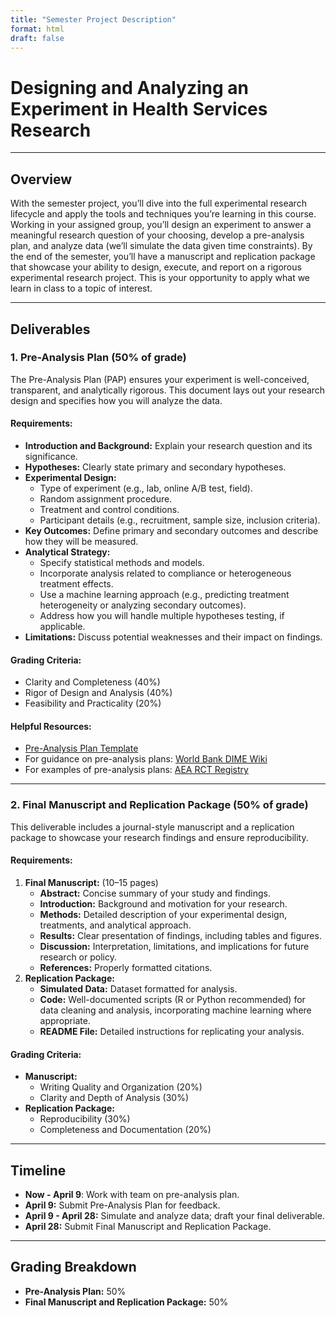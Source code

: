 ```yaml
---
title: "Semester Project Description"
format: html
draft: false
---
```


# **Designing and Analyzing an Experiment in Health Services Research**

------------------------------------------------------------------------

## Overview

With the semester project, you'll dive into the full experimental research lifecycle and apply the tools and techniques you’re learning in this course. Working in your assigned group, you’ll design an experiment to answer a meaningful research question of your choosing, develop a pre-analysis plan, and analyze data (we'll simulate the data given time constraints). By the end of the semester, you’ll have a manuscript and replication package that showcase your ability to design, execute, and report on a rigorous experimental research project. This is your opportunity to apply what we learn in class to a topic of interest.

------------------------------------------------------------------------

## Deliverables

### 1. Pre-Analysis Plan (50% of grade)

The Pre-Analysis Plan (PAP) ensures your experiment is well-conceived, transparent, and analytically rigorous. This document lays out your research design and specifies how you will analyze the data.

#### **Requirements:**

-   **Introduction and Background:** Explain your research question and its significance.\
-   **Hypotheses:** Clearly state primary and secondary hypotheses.\
-   **Experimental Design:**
    -   Type of experiment (e.g., lab, online A/B test, field).\
    -   Random assignment procedure.\
    -   Treatment and control conditions.\
    -   Participant details (e.g., recruitment, sample size, inclusion criteria).\
-   **Key Outcomes:** Define primary and secondary outcomes and describe how they will be measured.\
-   **Analytical Strategy:**
    -   Specify statistical methods and models.\
    -   Incorporate analysis related to compliance or heterogeneous treatment effects.\
    -   Use a machine learning approach (e.g., predicting treatment heterogeneity or analyzing secondary outcomes).\
    -   Address how you will handle multiple hypotheses testing, if applicable.\
-   **Limitations:** Discuss potential weaknesses and their impact on findings.

#### **Grading Criteria:**

-   Clarity and Completeness (40%)\
-   Rigor of Design and Analysis (40%)\
-   Feasibility and Practicality (20%)

#### **Helpful Resources:**

-   [Pre-Analysis Plan Template](Resources/Pre-AnalysisPlanTemplate.qmd)
-   For guidance on pre-analysis plans: [World Bank DIME Wiki](https://dimewiki.worldbank.org/Pre-Analysis_Plan)
-   For examples of pre-analysis plans: [AEA RCT Registry](https://www.socialscienceregistry.org)

------------------------------------------------------------------------

### 2. Final Manuscript and Replication Package (50% of grade)

This deliverable includes a journal-style manuscript and a replication package to showcase your research findings and ensure reproducibility.

#### **Requirements:**

1.  **Final Manuscript:** (10–15 pages)
    -   **Abstract:** Concise summary of your study and findings.
    -   **Introduction:** Background and motivation for your research.
    -   **Methods:** Detailed description of your experimental design, treatments, and analytical approach.
    -   **Results:** Clear presentation of findings, including tables and figures.
    -   **Discussion:** Interpretation, limitations, and implications for future research or policy.
    -   **References:** Properly formatted citations.
2.  **Replication Package:**
    -   **Simulated Data:** Dataset formatted for analysis.
    -   **Code:** Well-documented scripts (R or Python recommended) for data cleaning and analysis, incorporating machine learning where appropriate.
    -   **README File:** Detailed instructions for replicating your analysis.

#### **Grading Criteria:**

-   **Manuscript:**
    -   Writing Quality and Organization (20%)
    -   Clarity and Depth of Analysis (30%)
-   **Replication Package:**
    -   Reproducibility (30%)
    -   Completeness and Documentation (20%)

------------------------------------------------------------------------

## Timeline

-   **Now - April 9**: Work with team on pre-analysis plan.
-   **April 9:** Submit Pre-Analysis Plan for feedback.
-   **April 9 - April 28:** Simulate and analyze data; draft your final deliverable.
-   **April 28:** Submit Final Manuscript and Replication Package.

------------------------------------------------------------------------

## Grading Breakdown

-   **Pre-Analysis Plan:** 50%
-   **Final Manuscript and Replication Package:** 50%